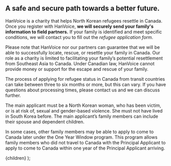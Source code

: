 
## A safe and secure path towards a better future.

HanVoice is a charity that helps North Korean refugees resettle in Canada. Once you register with HanVoice, **we will securely send your family's information to field partners.** If your family is identified and meet specific conditions, we will contact you to fill out the _refugee application form_.

Please note that HanVoice nor our partners can guarantee that we will be able to successfully locate, rescue, or resettle your family in Canada. Our role as a charity is limited to facilitating your family’s potential resettlement from Southeast Asia to Canada. Under Canadian law, HanVoice cannot provide money or support for the escape and rescue of your family.

The process of applying for refugee status in Canada from transit countries can take between three to six months or more, but this can vary. If you have questions about processing times, please contact us and we can discuss further.

The main applicant must be a North Korean woman, who has been victim, or is at risk of, sexual and gender-based violence. She must not have lived in South Korea before. The main applicant’s family members can include their spouse and dependent children.

In some cases, other family members may be able to apply to come to Canada later under the One Year Window program. This program allows family members who did not travel to Canada with the Principal Applicant to apply to come to Canada within one year of the Principal Applicant arriving.

  <ArticleLayout title="Resettlement Program">{children}</ArticleLayout>
);
